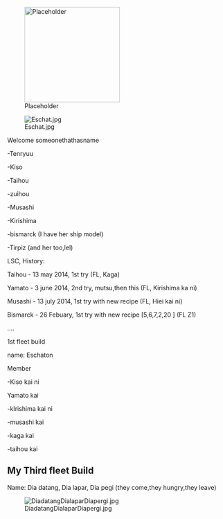 [[File:Placeholder|thumb|220px]]



<p style="text-align:center;">[[File:Eschat.jpg|right]]</p>







Welcome someonethathasname











-Tenryuu

-Kiso

-Taihou

-zuihou

-Musashi

-Kirishima

-bismarck (I have her ship model)

-Tirpiz (and her too,lel)



LSC, History:

Taihou - 13 may 2014, 1st try (FL, Kaga)

Yamato - 3 june 2014, 2nd try, mutsu,then this (FL, Kirishima ka ni)

Musashi - 13 july 2014, 1st try with new recipe (FL, Hiei kai ni)

Bismarck - 26 Febuary, 1st try with new recipe [5,6,7,2,20 ]  (FL Z1)

....

1st fleet build 

name: Eschaton

Member

-Kiso kai ni

Yamato kai

-kIrishima kai ni

-musashi kai

-kaga kai

-taihou kai

==My Third fleet Build==
Name: Dia datang, Dia lapar, Dia pegi (they come,they hungry,they leave)



[[File:DiadatangDialaparDiapergi.jpg|right]]